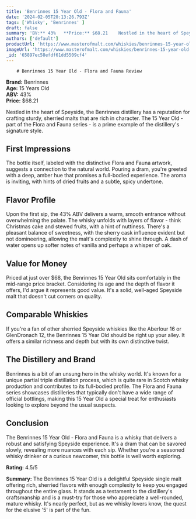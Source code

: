 ```yaml
---
title: 'Benrinnes 15 Year Old - Flora and Fauna'
date: '2024-02-05T20:13:26.793Z'
tags: ['Whisky', 'Benrinnes' ]
draft: false
summary: 'BV:** 43%   **Price:** $68.21    Nestled in the heart of Speyside, the Benrinnes distillery has a reputation for crafting sturdy, ...'
authors: ['default']
productUrl: 'https://www.masterofmalt.com/whiskies/benrinnes-15-year-old-whisky/'
imageUrl: 'https://www.masterofmalt.com/whiskies/benrinnes-15-year-old-whisky.jpg'
_id: '65897ec58efdf61dd5509cf4'
---
```

        
        # Benrinnes 15 Year Old - Flora and Fauna Review

**Brand:** Benrinnes  
**Age:** 15 Years Old  
**ABV:** 43%  
**Price:** $68.21  

Nestled in the heart of Speyside, the Benrinnes distillery has a reputation for crafting sturdy, sherried malts that are rich in character. The 15 Year Old - part of the Flora and Fauna series - is a prime example of the distillery's signature style.

## First Impressions
The bottle itself, labeled with the distinctive Flora and Fauna artwork, suggests a connection to the natural world. Pouring a dram, you're greeted with a deep, amber hue that promises a full-bodied experience. The aroma is inviting, with hints of dried fruits and a subtle, spicy undertone.

## Flavor Profile
Upon the first sip, the 43% ABV delivers a warm, smooth entrance without overwhelming the palate. The whisky unfolds with layers of flavor - think Christmas cake and stewed fruits, with a hint of nuttiness. There's a pleasant balance of sweetness, with the sherry cask influence evident but not domineering, allowing the malt's complexity to shine through. A dash of water opens up softer notes of vanilla and perhaps a whisper of oak.

## Value for Money
Priced at just over $68, the Benrinnes 15 Year Old sits comfortably in the mid-range price bracket. Considering its age and the depth of flavor it offers, I'd argue it represents good value. It's a solid, well-aged Speyside malt that doesn't cut corners on quality.

## Comparable Whiskies
If you're a fan of other sherried Speyside whiskies like the Aberlour 16 or GlenDronach 12, the Benrinnes 15 Year Old should be right up your alley. It offers a similar richness and depth but with its own distinctive twist.

## The Distillery and Brand
Benrinnes is a bit of an unsung hero in the whisky world. It's known for a unique partial triple distillation process, which is quite rare in Scotch whisky production and contributes to its full-bodied profile. The Flora and Fauna series showcases distilleries that typically don't have a wide range of official bottlings, making this 15 Year Old a special treat for enthusiasts looking to explore beyond the usual suspects.

## Conclusion
The Benrinnes 15 Year Old - Flora and Fauna is a whisky that delivers a robust and satisfying Speyside experience. It's a dram that can be savored slowly, revealing more nuances with each sip. Whether you're a seasoned whisky drinker or a curious newcomer, this bottle is well worth exploring.

**Rating:** 4.5/5

**Summary:** The Benrinnes 15 Year Old is a delightful Speyside single malt offering rich, sherried flavors with enough complexity to keep you engaged throughout the entire glass. It stands as a testament to the distillery's craftsmanship and is a must-try for those who appreciate a well-rounded, mature whisky. It's nearly perfect, but as we whisky lovers know, the quest for the elusive '5' is part of the fun.
      